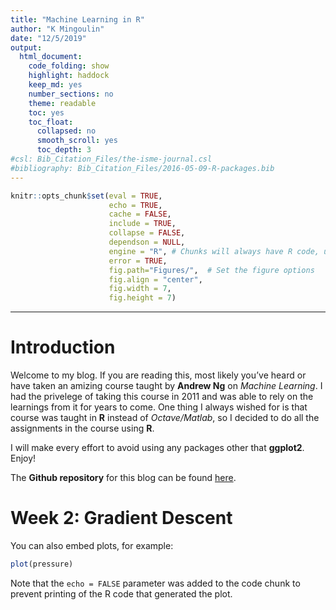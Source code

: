```yaml
---
title: "Machine Learning in R"
author: "K Mingoulin"
date: "12/5/2019"
output:  
  html_document:
    code_folding: show
    highlight: haddock
    keep_md: yes
    number_sections: no
    theme: readable
    toc: yes
    toc_float:
      collapsed: no
      smooth_scroll: yes
      toc_depth: 3
#csl: Bib_Citation_Files/the-isme-journal.csl
#bibliography: Bib_Citation_Files/2016-05-09-R-packages.bib
---
```


<!--BEGIN:  Set the global options and load packages-->

```r
knitr::opts_chunk$set(eval = TRUE, 
                      echo = TRUE, 
                      cache = FALSE,
                      include = TRUE,
                      collapse = FALSE,
                      dependson = NULL,
                      engine = "R", # Chunks will always have R code, unless noted
                      error = TRUE,
                      fig.path="Figures/",  # Set the figure options
                      fig.align = "center", 
                      fig.width = 7,
                      fig.height = 7)
```

******************************************************************************************

# Introduction

Welcome to my blog. If you are reading this, most likely you've heard or have taken an amizing course taught by **Andrew Ng** on *Machine Learning*. I had the privelege of taking this course in 2011 and was able to rely on the learnings from it for years to come. One thing I always wished for is that course was taught in **R** instead of *Octave/Matlab*, so I decided to do all the assignments in the course using **R**.  

I will make every effort to avoid using any packages other that **ggplot2**. Enjoy!

The **Github repository** for this blog can be found [here](https://github.com/kostya75/ML2020). 

# Week 2: Gradient Descent

You can also embed plots, for example:

```r
plot(pressure)
```

Note that the `echo = FALSE` parameter was added to the code chunk to prevent printing of the R code that generated the plot.
